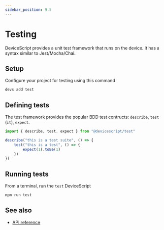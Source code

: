 ```yaml
---
sidebar_position: 9.5
---
```


# Testing

DeviceScript provides a unit test framework that runs on the device. It has a syntax similar to Jest/Mocha/Chai.

## Setup

Configure your project for testing using this command

```bash
devs add test
```

## Defining tests

The test framework provides the popular BDD test contructs: `describe`, `test` (`it`), `expect`.

```ts skip
import { describe, test, expect } from "@devicescript/test"

describe("this is a test suite", () => {
    test("this is a test", () => {
        expect(1).toBe(1)
    })
})
```

## Running tests

From a terminal, run the `test` DeviceScript

```bash npm2yarn
npm run test
```

## See also

-   [API reference](/api/test/)
